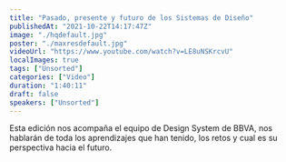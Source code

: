 ```yaml
---
title: "Pasado, presente y futuro de los Sistemas de Diseño"
publishedAt: "2021-10-22T14:17:47Z"
image: "./hqdefault.jpg"
poster: "./maxresdefault.jpg"
videoUrl: "https://www.youtube.com/watch?v=LE8uNSKrcvU"
localImages: true
tags: ["Unsorted"]
categories: ["Video"]
duration: "1:40:11"
draft: false
speakers: ["Unsorted"]
---
```


Esta edición nos acompaña el equipo de Design System de BBVA, nos hablarán de toda los aprendizajes que han tenido, los retos y cual es su perspectiva hacia el futuro.
